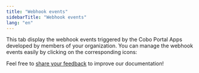 ```yaml
---
title: "Webhook events"
sidebarTitle: "Webhook events"
lang: "en"
---
```



This tab display the webhook events triggered by the Cobo Portal Apps developed by members of your organization. You can manage the webhook events easily by clicking on the corresponding icons:

<Snippet />

<Tip>Feel free to [share your feedback](https://forms.zohopublic.com/cobo/form/DocumentFeedbackForm/formperma/QvLOhxJv1_JMsJ-1dleZ8Itb_7rzN-LtgvsDdxosoVI?referrername=manuals) to improve our documentation!</Tip>